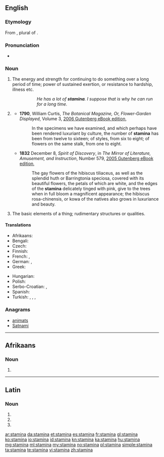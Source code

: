 ==English==

===Etymology===
From {{etyl|la|en}} {{term|stamina|stāmina|lang=la}}, plural of {{term|stamen|stāmen}}.

===Pronunciation===
* {{a|UK}} {{IPA|/ˈstamɪnə/}}

===Noun===
{{en-noun|-}}

# {{context|uncountable|now considered singular|lang=en}} The energy and strength for continuing to do something over a long period of time; power of sustained exertion, or resistance to hardship, illness etc.
#:: ''He has a lot of '''stamina'''. I suppose that is why he can run for a long time.''
# {{context|botany|rare|lang=en}} {{plural of|stamen}}
#* '''1790''', William Curtis, ''The Botanical Magazine, Or, Flower-Garden Displayed'', Volume 3, [http://www.gutenberg.org/files/17672/17672-h/17672-h.htm 2006 Gutenberg eBook edition],
#*: In the specimens we have examined, and which perhaps have been rendered luxuriant by culture, the number of '''stamina''' has been from twelve to sixteen; of styles, from six to eight; of flowers on the same stalk, from one to eight.
#* '''1832''' December 8, ''Spirit of Discovery'', in ''The Mirror of Literature, Amusement, and Instruction'', Number 579, [http://www.gutenberg.org/files/15536/15536-h/15536-h.htm 2005 Gutenberg eBook edition],
#*: The gay flowers of the hibiscus tiliaceus, as well as the splendid huth or Barringtonia speciosa, covered with its beautiful flowers, the petals of which are white, and the edges of the '''stamina''' delicately tinged with pink, give to the trees when in full bloom a magnificent appearance; the hibiscus rosa-chinensis, or kowa of the natives also grows in luxuriance and beauty.
# {{context|obsolete|as plural|lang=en}} The basic elements of a thing; rudimentary structures or qualities.

====Translations====
{{trans-top|power of sustained exertion}}
* Afrikaans: {{t|af|stamina}}
* Bengali: {{t|bn|সহ্যশক্তি|tr=sahyaśakti}}
* Czech: {{t-|cs|výdrž|f}}
* Finnish: {{t|fi|kestävyys}}
* French: {{t+|fr|endurance|f}}, {{t+|fr|résistance|f}}
* German: {{t|de|Ausdauer|f}}, {{t|de|Durchhaltevermögen|n}}
* Greek: {{t+|el|αντοχή|f|tr=antochí}}
{{trans-mid}}
* Hungarian: {{t+|hu|kitartás}}
* Polish: {{t|pl|wytrzymałość|f}}
* Serbo-Croatian: {{t-|sh|stamenost|sc=Latn}}, {{t-|sh|izdržljivost|sc=Latn}}
* Spanish: {{t+|es|resistencia|f}}
* Turkish: {{t-|tr|dayanma gücü}}, {{t+|tr|derman}}, {{t+|tr|hâl}}, {{t+|tr|takat}}
{{trans-bottom}}

===Anagrams===
* [[animats#English|animats]]
* [[Satnami#English|Satnami]]

----
==Afrikaans==
===Noun===
{{af-noun|-}}

# {{l/en|stamina}}
----

==Latin==

===Noun===
{{la-noun-form|stāmina}}

# {{inflection of|stamen|stāmen|nom|p|lang=la}}
# {{inflection of|stamen|stāmen|acc|p|lang=la}}
# {{inflection of|stamen|stāmen|voc|p|lang=la}}

[[ar:stamina]]
[[da:stamina]]
[[et:stamina]]
[[es:stamina]]
[[fr:stamina]]
[[gl:stamina]]
[[ko:stamina]]
[[io:stamina]]
[[id:stamina]]
[[kn:stamina]]
[[ka:stamina]]
[[hu:stamina]]
[[mg:stamina]]
[[ml:stamina]]
[[my:stamina]]
[[no:stamina]]
[[pl:stamina]]
[[simple:stamina]]
[[ta:stamina]]
[[te:stamina]]
[[vi:stamina]]
[[zh:stamina]]